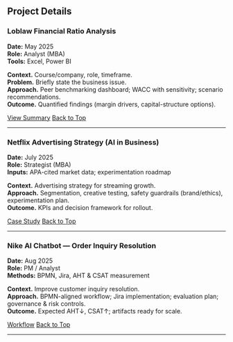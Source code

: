 ## Project Details {#top}

### Loblaw Financial Ratio Analysis {#loblaw #loblaw-detail}
::: {.callout-note}
**Date:** May 2025  
**Role:** Analyst (MBA)  
**Tools:** Excel, Power BI  
:::
**Context.** Course/company, role, timeframe.  
**Problem.** Briefly state the business issue.  
**Approach.** Peer benchmarking dashboard; WACC with sensitivity; scenario recommendations.  
**Outcome.** Quantified findings (margin drivers, capital-structure options).

<div class="mb-2">
  <a class="btn btn-light btn-sm" href="downloads/loblaw-summary.pdf" target="_blank" rel="noopener">View Summary</a>
  <a class="btn btn-outline-light btn-sm" href="#top">Back to Top</a>
</div>

---

### Netflix Advertising Strategy (AI in Business) {#netflix #netflix-detail}
::: {.callout-note}
**Date:** July 2025  
**Role:** Strategist (MBA)  
**Inputs:** APA-cited market data; experimentation roadmap  
:::
**Context.** Advertising strategy for streaming growth.  
**Approach.** Segmentation, creative testing, safety guardrails (brand/ethics), experimentation plan.  
**Outcome.** KPIs and decision framework for rollout.

<div class="mb-2">
  <a class="btn btn-light btn-sm" href="downloads/netflix-case-study.pdf" target="_blank" rel="noopener">Case Study</a>
  <a class="btn btn-outline-light btn-sm" href="#top">Back to Top</a>
</div>

---

### Nike AI Chatbot — Order Inquiry Resolution {#nike #nike-detail}
::: {.callout-note}
**Date:** Aug 2025  
**Role:** PM / Analyst  
**Methods:** BPMN, Jira, AHT & CSAT measurement  
:::
**Context.** Improve customer inquiry resolution.  
**Approach.** BPMN-aligned workflow; Jira implementation; evaluation plan; governance & risk controls.  
**Outcome.** Expected AHT↓, CSAT↑; artifacts ready for scale.

<div class="mb-2">
  <a class="btn btn-light btn-sm" href="downloads/nike-workflow.pdf" target="_blank" rel="noopener">Workflow</a>
  <a class="btn btn-outline-light btn-sm" href="#top">Back to Top</a>
</div>

---
